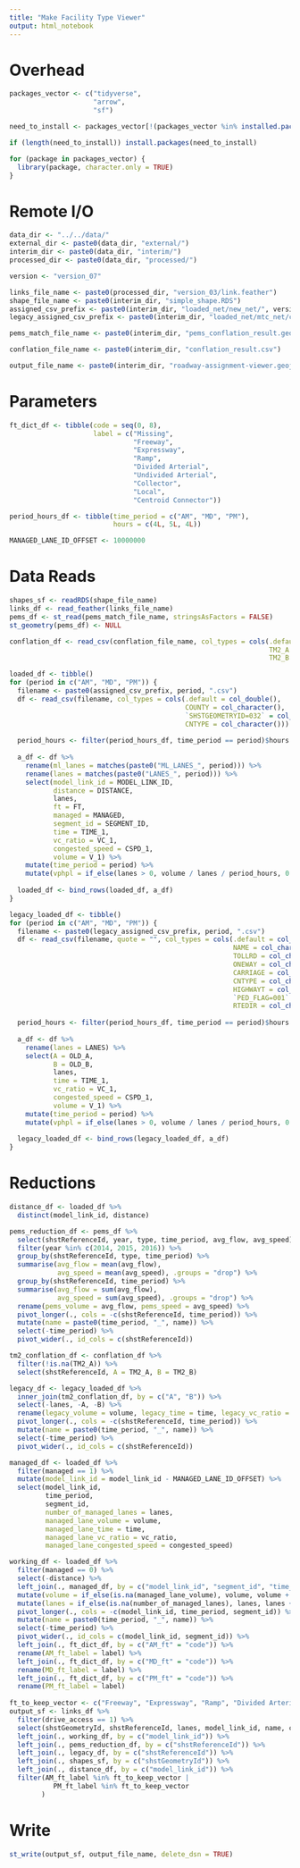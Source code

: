 ```yaml
---
title: "Make Facility Type Viewer"
output: html_notebook
---
```



# Overhead
```r
packages_vector <- c("tidyverse",
                     "arrow",
                     "sf")

need_to_install <- packages_vector[!(packages_vector %in% installed.packages()[,"Package"])]

if (length(need_to_install)) install.packages(need_to_install)

for (package in packages_vector) {
  library(package, character.only = TRUE)
}

```

# Remote I/O
```r
data_dir <- "../../data/"
external_dir <- paste0(data_dir, "external/")
interim_dir <- paste0(data_dir, "interim/")
processed_dir <- paste0(data_dir, "processed/")

version <- "version_07"

links_file_name <- paste0(processed_dir, "version_03/link.feather")
shape_file_name <- paste0(interim_dir, "simple_shape.RDS")
assigned_csv_prefix <- paste0(interim_dir, "loaded_net/new_net/", version, "/csv/", "load")
legacy_assigned_csv_prefix <- paste0(interim_dir, "loaded_net/mtc_net/csv/", "load")

pems_match_file_name <- paste0(interim_dir, "pems_conflation_result.geojson")

conflation_file_name <- paste0(interim_dir, "conflation_result.csv")

output_file_name <- paste0(interim_dir, "roadway-assignment-viewer.geojson")
```

# Parameters
```r
ft_dict_df <- tibble(code = seq(0, 8),
                     label = c("Missing",
                               "Freeway",
                               "Expressway",
                               "Ramp",
                               "Divided Arterial",
                               "Undivided Arterial",
                               "Collector",
                               "Local",
                               "Centroid Connector"))

period_hours_df <- tibble(time_period = c("AM", "MD", "PM"),
                          hours = c(4L, 5L, 4L))

MANAGED_LANE_ID_OFFSET <- 10000000
```


# Data Reads
```r
shapes_sf <- readRDS(shape_file_name)
links_df <- read_feather(links_file_name)
pems_df <- st_read(pems_match_file_name, stringsAsFactors = FALSE)
st_geometry(pems_df) <- NULL

conflation_df <- read_csv(conflation_file_name, col_types = cols(.default = col_character(),
                                                                 TM2_A = col_double(),
                                                                 TM2_B = col_double()))

loaded_df <- tibble()
for (period in c("AM", "MD", "PM")) {
  filename <- paste0(assigned_csv_prefix, period, ".csv")
  df <- read_csv(filename, col_types = cols(.default = col_double(),
                                            COUNTY = col_character(),
                                            `SHSTGEOMETRYID=032` = col_character(),
                                            CNTYPE = col_character()))
  
  period_hours <- filter(period_hours_df, time_period == period)$hours
  
  a_df <- df %>%
    rename(ml_lanes = matches(paste0("ML_LANES_", period))) %>%
    rename(lanes = matches(paste0("LANES_", period))) %>%
    select(model_link_id = MODEL_LINK_ID,
           distance = DISTANCE,
           lanes,
           ft = FT,
           managed = MANAGED,
           segment_id = SEGMENT_ID,
           time = TIME_1,
           vc_ratio = VC_1,
           congested_speed = CSPD_1,
           volume = V_1) %>%
    mutate(time_period = period) %>%
    mutate(vphpl = if_else(lanes > 0, volume / lanes / period_hours, 0.0))
  
  loaded_df <- bind_rows(loaded_df, a_df)
}

legacy_loaded_df <- tibble()
for (period in c("AM", "MD", "PM")) {
  filename <- paste0(legacy_assigned_csv_prefix, period, ".csv")
  df <- read_csv(filename, quote = "", col_types = cols(.default = col_double(),
                                                        NAME = col_character(),
                                                        TOLLRD = col_character(),
                                                        ONEWAY = col_character(),
                                                        CARRIAGE = col_character(),
                                                        CNTYPE = col_character(),
                                                        HIGHWAYT = col_character(),
                                                        `PED_FLAG=001` = col_character(),
                                                        RTEDIR = col_character()))
  
  period_hours <- filter(period_hours_df, time_period == period)$hours
  
  a_df <- df %>%
    rename(lanes = LANES) %>%
    select(A = OLD_A,
           B = OLD_B,
           lanes,
           time = TIME_1,
           vc_ratio = VC_1,
           congested_speed = CSPD_1,
           volume = V_1) %>%
    mutate(time_period = period) %>%
    mutate(vphpl = if_else(lanes > 0, volume / lanes / period_hours, 0.0))
  
  legacy_loaded_df <- bind_rows(legacy_loaded_df, a_df)
}

```



# Reductions 
```r
distance_df <- loaded_df %>%
  distinct(model_link_id, distance)

pems_reduction_df <- pems_df %>%
  select(shstReferenceId, year, type, time_period, avg_flow, avg_speed) %>%
  filter(year %in% c(2014, 2015, 2016)) %>%
  group_by(shstReferenceId, type, time_period) %>%
  summarise(avg_flow = mean(avg_flow),
            avg_speed = mean(avg_speed), .groups = "drop") %>%
  group_by(shstReferenceId, time_period) %>%
  summarise(avg_flow = sum(avg_flow),
            avg_speed = sum(avg_speed), .groups = "drop") %>%
  rename(pems_volume = avg_flow, pems_speed = avg_speed) %>%
  pivot_longer(., cols = -c(shstReferenceId, time_period)) %>%
  mutate(name = paste0(time_period, "_", name)) %>%
  select(-time_period) %>%
  pivot_wider(., id_cols = c(shstReferenceId))

tm2_conflation_df <- conflation_df %>%
  filter(!is.na(TM2_A)) %>%
  select(shstReferenceId, A = TM2_A, B = TM2_B)

legacy_df <- legacy_loaded_df %>%
  inner_join(tm2_conflation_df, by = c("A", "B")) %>%
  select(-lanes, -A, -B) %>%
  rename(legacy_volume = volume, legacy_time = time, legacy_vc_ratio = vc_ratio, legacy_congested_speed = congested_speed, legacy_vphpl = vphpl) %>%
  pivot_longer(., cols = -c(shstReferenceId, time_period)) %>%
  mutate(name = paste0(time_period, "_", name)) %>%
  select(-time_period) %>%
  pivot_wider(., id_cols = c(shstReferenceId))

managed_df <- loaded_df %>%
  filter(managed == 1) %>%
  mutate(model_link_id = model_link_id - MANAGED_LANE_ID_OFFSET) %>%
  select(model_link_id,
         time_period,
         segment_id,
         number_of_managed_lanes = lanes,
         managed_lane_volume = volume,
         managed_lane_time = time,
         managed_lane_vc_ratio = vc_ratio,
         managed_lane_congested_speed = congested_speed)

working_df <- loaded_df %>%
  filter(managed == 0) %>%
  select(-distance) %>%
  left_join(., managed_df, by = c("model_link_id", "segment_id", "time_period")) %>%
  mutate(volume = if_else(is.na(managed_lane_volume), volume, volume + managed_lane_volume)) %>%
  mutate(lanes = if_else(is.na(number_of_managed_lanes), lanes, lanes + number_of_managed_lanes)) %>%
  pivot_longer(., cols = -c(model_link_id, time_period, segment_id)) %>%
  mutate(name = paste0(time_period, "_", name)) %>%
  select(-time_period) %>%
  pivot_wider(., id_cols = c(model_link_id, segment_id)) %>%
  left_join(., ft_dict_df, by = c("AM_ft" = "code")) %>%
  rename(AM_ft_label = label) %>%
  left_join(., ft_dict_df, by = c("MD_ft" = "code")) %>%
  rename(MD_ft_label = label) %>%
  left_join(., ft_dict_df, by = c("PM_ft" = "code")) %>%
  rename(PM_ft_label = label)
  
ft_to_keep_vector <- c("Freeway", "Expressway", "Ramp", "Divided Arterial", "Undivided Arterial")
output_sf <- links_df %>%
  filter(drive_access == 1) %>%
  select(shstGeometryId, shstReferenceId, lanes, model_link_id, name, county) %>%
  left_join(., working_df, by = c("model_link_id")) %>%
  left_join(., pems_reduction_df, by = c("shstReferenceId")) %>%
  left_join(., legacy_df, by = c("shstReferenceId")) %>%
  left_join(., shapes_sf, by = c("shstGeometryId")) %>%
  left_join(., distance_df, by = c("model_link_id")) %>%
  filter(AM_ft_label %in% ft_to_keep_vector | 
           PM_ft_label %in% ft_to_keep_vector 
        )

```

# Write
```r
st_write(output_sf, output_file_name, delete_dsn = TRUE)
```


